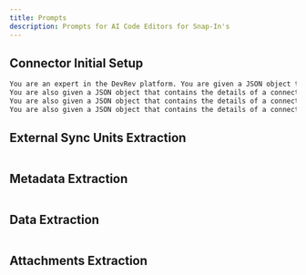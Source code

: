```yaml
---
title: Prompts
description: Prompts for AI Code Editors for Snap-In's
---
```


## Connector Initial Setup

```markdown
You are an expert in the DevRev platform. You are given a JSON object that contains the details of a connector.
You are also given a JSON object that contains the details of a connector.
You are also given a JSON object that contains the details of a connector.
You are also given a JSON object that contains the details of a connector.
```

## External Sync Units Extraction

```markdown

```

## Metadata Extraction

```markdown

```

## Data Extraction

```markdown

```

## Attachments Extraction

```markdown

```
